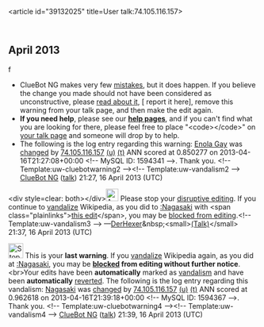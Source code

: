 <article id="39132025" title=User talk:74.105.116.157>
	<talkpage id="39132025" title="User talk:74.105.116.157">

== April 2013 ==
f
* ClueBot NG makes very few [[User:ClueBot NG#Information About False Positives|mistakes]], but it does happen. If you believe the change you made should not have been considered as unconstructive, please [[User:ClueBot NG#Information About False Positives|read about it]], [{{User:ClueBot NG/Warnings/FPReport|1594341}} report it here], remove this warning from your talk page, and then make the edit again.
*'''If you need help''', please see our '''[[Help:Contents|help pages]]''', and if you can't find what you are looking for there, please feel free to place &quot;&lt;code&gt;{{tl|helpme}}&lt;/code&gt;&quot; on [[Special:MyTalk|your talk page]] and someone will drop by to help.
* The following is the log entry regarding this warning: [[Enola Gay]] was [http://en.wikipedia.org/w/index.php?title=Enola+Gay&amp;diff=550706415&amp;oldid=550705894 changed] by [[Special:Contributions/74.105.116.157|74.105.116.157]] [[User:74.105.116.157|(u)]] [[User talk:74.105.116.157|(t)]] ANN scored at 0.850277 on 2013-04-16T21:27:08+00:00 &lt;!-- MySQL ID: 1594341 --&gt;. Thank you. &lt;!-- Template:uw-cluebotwarning2 --&gt;&lt;!-- Template:uw-vandalism2 --&gt; [[User:ClueBot NG|ClueBot NG]] ([[User talk:ClueBot NG|talk]]) 21:27, 16 April 2013 (UTC)

&lt;div style=clear: both&gt;&lt;/div&gt;[[File:Ambox warning pn.svg|25px|alt=|link=]] Please stop your [[Wikipedia:Disruptive editing|disruptive editing]]. If you continue to [[Wikipedia:Vandalism|vandalize]] Wikipedia, as you did to [[:Nagasaki]] with &lt;span class=&quot;plainlinks&quot;&gt;[http://en.wikipedia.org/wiki/Nagasaki?diff=550707990 this edit]&lt;/span&gt;, you may be [[Wikipedia:Blocking policy|blocked from editing]].&lt;!-- Template:uw-vandalism3 --&gt; —[[User:DerHexer|DerHexer]]&amp;nbsp;&lt;small&gt;[[User talk:DerHexer|(Talk)]]&lt;/small&gt; 21:37, 16 April 2013 (UTC)

[[Image:Stop hand nuvola.svg|left|30px|alt=|link=]] This is your '''last warning'''. If you [[Wikipedia:Vandalism|vandalize]] Wikipedia again, as you did at [[:Nagasaki]], you may be '''[[Wikipedia:Blocking policy|blocked]] from editing without further notice'''.&lt;br&gt;Your edits have been '''automatically''' marked as [[Wikipedia:Vandalism|vandalism]] and have been '''automatically''' [[Help:Reverting|reverted]]. The following is the log entry regarding this vandalism: [[Nagasaki]] was [http://en.wikipedia.org/w/index.php?title=Nagasaki&amp;diff=550708359&amp;oldid=550708010 changed] by [[Special:Contributions/74.105.116.157|74.105.116.157]] [[User:74.105.116.157|(u)]] [[User talk:74.105.116.157|(t)]] ANN scored at 0.962618 on 2013-04-16T21:39:18+00:00 &lt;!-- MySQL ID: 1594367 --&gt;. Thank you. &lt;!-- Template:uw-cluebotwarning4 --&gt;&lt;!-- Template:uw-vandalism4 --&gt; [[User:ClueBot NG|ClueBot NG]] ([[User talk:ClueBot NG|talk]]) 21:39, 16 April 2013 (UTC)
	</talkpage>
</article>